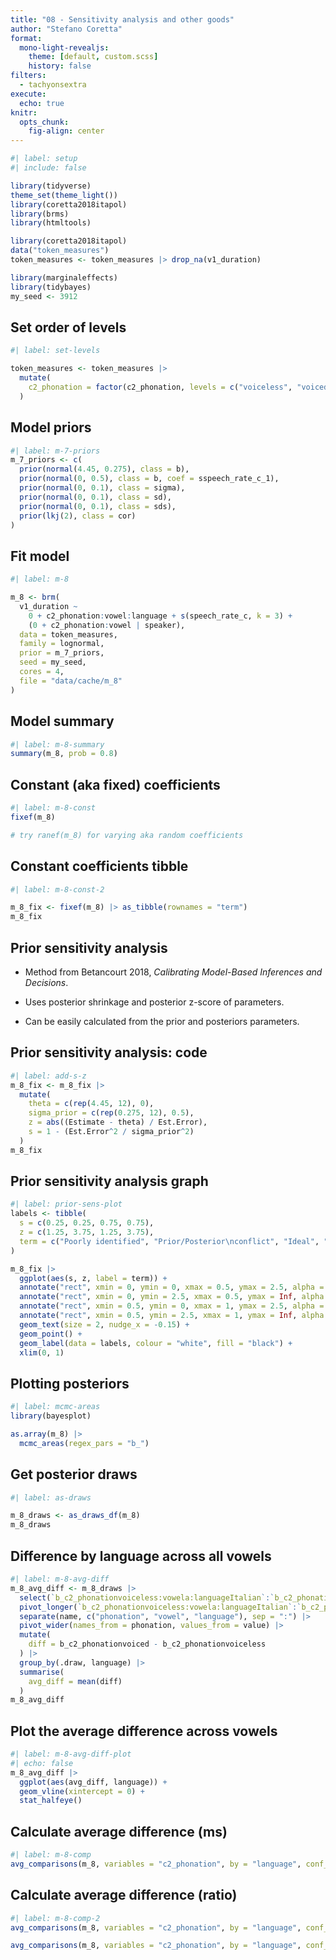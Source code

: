 ```yaml
---
title: "08 - Sensitivity analysis and other goods"
author: "Stefano Coretta"
format:
  mono-light-revealjs:
    theme: [default, custom.scss]
    history: false
filters:
  - tachyonsextra
execute:
  echo: true
knitr:
  opts_chunk: 
    fig-align: center
---
```


```r
#| label: setup
#| include: false

library(tidyverse)
theme_set(theme_light())
library(coretta2018itapol)
library(brms)
library(htmltools)

library(coretta2018itapol)
data("token_measures")
token_measures <- token_measures |> drop_na(v1_duration)

library(marginaleffects)
library(tidybayes)
my_seed <- 3912
```

## Set order of levels

```r
#| label: set-levels

token_measures <- token_measures |> 
  mutate(
    c2_phonation = factor(c2_phonation, levels = c("voiceless", "voiced"))
  )
```

## Model priors

```r
#| label: m-7-priors
m_7_priors <- c(
  prior(normal(4.45, 0.275), class = b),
  prior(normal(0, 0.5), class = b, coef = sspeech_rate_c_1),
  prior(normal(0, 0.1), class = sigma),
  prior(normal(0, 0.1), class = sd),
  prior(normal(0, 0.1), class = sds),
  prior(lkj(2), class = cor)
)
```

## Fit model

```r
#| label: m-8

m_8 <- brm(
  v1_duration ~
    0 + c2_phonation:vowel:language + s(speech_rate_c, k = 3) +
    (0 + c2_phonation:vowel | speaker),
  data = token_measures,
  family = lognormal,
  prior = m_7_priors,
  seed = my_seed,
  cores = 4,
  file = "data/cache/m_8"
)
```

## Model summary

```r
#| label: m-8-summary
summary(m_8, prob = 0.8)
```

## Constant (aka fixed) coefficients

```r
#| label: m-8-const
fixef(m_8)

# try ranef(m_8) for varying aka random coefficients
```

## Constant coefficients tibble

```r
#| label: m-8-const-2

m_8_fix <- fixef(m_8) |> as_tibble(rownames = "term")
m_8_fix
```


## Prior sensitivity analysis

::: box-note
- Method from Betancourt 2018, *Calibrating Model-Based Inferences and Decisions*.

- Uses posterior shrinkage and posterior z-score of parameters.

- Can be easily calculated from the prior and posteriors parameters.
:::

## Prior sensitivity analysis: code

```r
#| label: add-s-z
m_8_fix <- m_8_fix |> 
  mutate(
    theta = c(rep(4.45, 12), 0),
    sigma_prior = c(rep(0.275, 12), 0.5),
    z = abs((Estimate - theta) / Est.Error),
    s = 1 - (Est.Error^2 / sigma_prior^2)
  )
m_8_fix
```


## Prior sensitivity analysis graph

```r
#| label: prior-sens-plot
labels <- tibble(
  s = c(0.25, 0.25, 0.75, 0.75),
  z = c(1.25, 3.75, 1.25, 3.75),
  term = c("Poorly identified", "Prior/Posterior\nconflict", "Ideal", "Overfit")
)

m_8_fix |> 
  ggplot(aes(s, z, label = term)) +
  annotate("rect", xmin = 0, ymin = 0, xmax = 0.5, ymax = 2.5, alpha = 0.5, fill = "#e66101") +
  annotate("rect", xmin = 0, ymin = 2.5, xmax = 0.5, ymax = Inf, alpha = 0.5, fill = "#fdb863") +
  annotate("rect", xmin = 0.5, ymin = 0, xmax = 1, ymax = 2.5, alpha = 0.5, fill = "#b2abd2") +
  annotate("rect", xmin = 0.5, ymin = 2.5, xmax = 1, ymax = Inf, alpha = 0.5, fill = "#5e3c99") +
  geom_text(size = 2, nudge_x = -0.15) +
  geom_point() +
  geom_label(data = labels, colour = "white", fill = "black") +
  xlim(0, 1)
```

## Plotting posteriors

```r
#| label: mcmc-areas
library(bayesplot)

as.array(m_8) |> 
  mcmc_areas(regex_pars = "b_")
```

## Get posterior draws

```r
#| label: as-draws

m_8_draws <- as_draws_df(m_8)
m_8_draws
```

## Difference by language across all vowels

```r
#| label: m-8-avg-diff
m_8_avg_diff <- m_8_draws |> 
  select(`b_c2_phonationvoiceless:vowela:languageItalian`:`b_c2_phonationvoiced:vowelu:languagePolish`, .draw) |> 
  pivot_longer(`b_c2_phonationvoiceless:vowela:languageItalian`:`b_c2_phonationvoiced:vowelu:languagePolish`) |> 
  separate(name, c("phonation", "vowel", "language"), sep = ":") |> 
  pivot_wider(names_from = phonation, values_from = value) |> 
  mutate(
    diff = b_c2_phonationvoiced - b_c2_phonationvoiceless
  ) |> 
  group_by(.draw, language) |> 
  summarise(
    avg_diff = mean(diff)
  )
m_8_avg_diff
```

## Plot the average difference across vowels

```r
#| label: m-8-avg-diff-plot
#| echo: false
m_8_avg_diff |> 
  ggplot(aes(avg_diff, language)) +
  geom_vline(xintercept = 0) +
  stat_halfeye()
```

## Calculate average difference (ms)

```r
#| label: m-8-comp
avg_comparisons(m_8, variables = "c2_phonation", by = "language", conf_level = 0.8)
```

## Calculate average difference (ratio)

```r
#| label: m-8-comp-2
avg_comparisons(m_8, variables = "c2_phonation", by = "language", conf_level = 0.8, comparison = "ratio")

avg_comparisons(m_8, variables = "c2_phonation", by = "language", conf_level = 0.8, comparison = "ratio", hypothesis = "b2 = b1")
```

